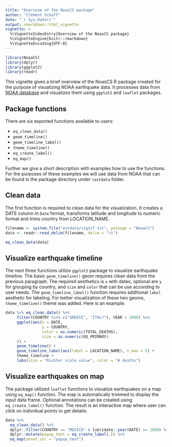 ```yaml
---
title: "Overview of the NoasCS package"
author: "Clément Schaff"
date: "`r Sys.Date()`"
output: rmarkdown::html_vignette
vignette: >
  %\VignetteIndexEntry{Overview of the NoasCS package}
  %\VignetteEngine{knitr::rmarkdown}
  %\VignetteEncoding{UTF-8}
---
```


```r
library(NoaaCS)
library(dplyr)
library(ggplot2)
library(readr)
```

This vignette gives a brief overview of the NoasCS R package created for the purpose of visualizing NOAA earthquake data. It processes data from [NOAA database](https://www.ngdc.noaa.gov/nndc/struts/form?t=101650&s=1&d=1) and visualizes them using `ggplot2` and `leaflet` packages. 

## Package functions

There are six exported functions available to users:

- `eq_clean_data()`
- `geom_timeline()`
- `geom_timeline_label()`
- `theme_timeline()`
- `eq_create_label()`
- `eq_map()`

Further we give a short description with examples how to use the functions. For the purposes of these examples we will use data from NOAA that can be found in the package directory under `\extdata` folder.

## Clean data

The first function is required to clean data for the visualization. It creates a DATE column in `Date` format, transforms latitude and longitude to numeric format and trims country from LOCATION_NAME.

```r
filename <- system.file("extdata/signif.txt", package = "NoaaCS")
data <- readr::read_delim(filename, delim = "\t")

eq_clean_data(data)
```

## Visualize earthquake timeline

The next three functions utilize `ggplot2` package to visualize earthquake timeline. The basic `geom_timeline()` geom requires clean data from the previous paragraph. The required aesthetics is `x` with dates, optional are `y` for grouping by country, and `size` and `color` that can be use according to user needs. The `geom_timeline_label()` function requires additional `label` aesthetic for labeling. For better visualization of these two geoms, `theme_timeline()` theme was added. Here is an example:

```r
data %>% eq_clean_data() %>%
     filter(COUNTRY %in% c("GREECE", "ITALY"), YEAR > 2000) %>%
     ggplot(aes(x = DATE,
                y = COUNTRY,
                color = as.numeric(TOTAL_DEATHS),
                size = as.numeric(EQ_PRIMARY)
     )) +
     geom_timeline() +
     geom_timeline_label(aes(label = LOCATION_NAME), n_max = 5) +
     theme_timeline +
     labs(size = "Richter scale value", color = "# deaths")
```

## Visualize earthquakes on map

The package utilized `leaflet` functions to visualize earthquakes on a map using `eq_map()` function. The map is automatically trimmed to display the input data frame. Optional annotations can be created using `eq_create_label()` function. The result is an interactive map where user can click on individual points to get details:

```r
data %>% 
  eq_clean_data() %>% 
  dplyr::filter(COUNTRY == "MEXICO" & lubridate::year(DATE) >= 2000) %>% 
  dplyr::mutate(popup_text = eq_create_label(.)) %>% 
  eq_map(annot_col = "popup_text")
```
